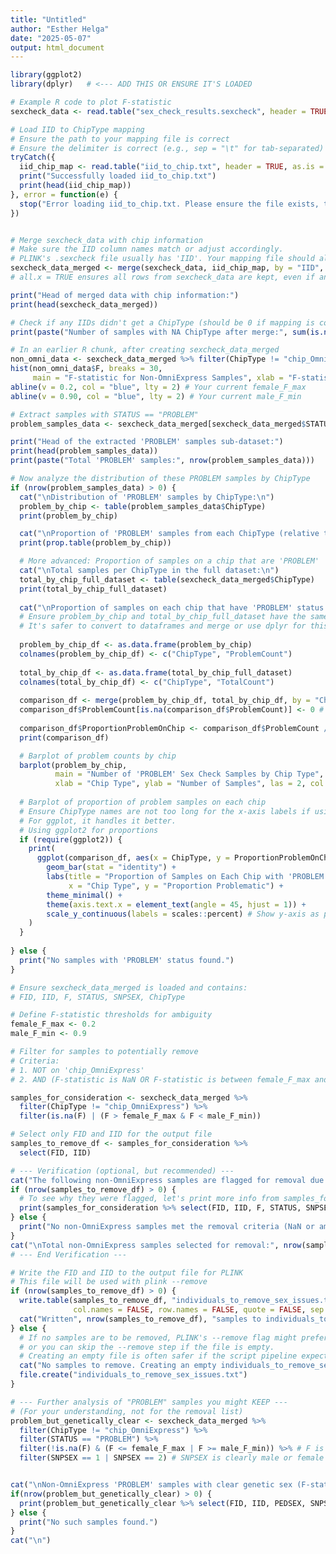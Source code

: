 ```yaml
---
title: "Untitled"
author: "Esther Helga"
date: "2025-05-07"
output: html_document
---
```


```r
library(ggplot2) 
library(dplyr)   # <--- ADD THIS OR ENSURE IT'S LOADED

```


```r

# Example R code to plot F-statistic
sexcheck_data <- read.table("sex_check_results.sexcheck", header = TRUE, as.is = TRUE)

# Load IID to ChipType mapping
# Ensure the path to your mapping file is correct
# Ensure the delimiter is correct (e.g., sep = "\t" for tab-separated)
tryCatch({
  iid_chip_map <- read.table("iid_to_chip.txt", header = TRUE, as.is = TRUE, sep = "\t") # Adjust sep if needed
  print("Successfully loaded iid_to_chip.txt")
  print(head(iid_chip_map))
}, error = function(e) {
  stop("Error loading iid_to_chip.txt. Please ensure the file exists, the path is correct, and it's properly formatted. Error: ", e$message)
})


# Merge sexcheck_data with chip information
# Make sure the IID column names match or adjust accordingly.
# PLINK's .sexcheck file usually has 'IID'. Your mapping file should also have 'IID'.
sexcheck_data_merged <- merge(sexcheck_data, iid_chip_map, by = "IID", all.x = TRUE)
# all.x = TRUE ensures all rows from sexcheck_data are kept, even if an IID isn't in the map (though ideally all should be)

print("Head of merged data with chip information:")
print(head(sexcheck_data_merged))

# Check if any IIDs didn't get a ChipType (should be 0 if mapping is complete)
print(paste("Number of samples with NA ChipType after merge:", sum(is.na(sexcheck_data_merged$ChipType))))

# In an earlier R chunk, after creating sexcheck_data_merged
non_omni_data <- sexcheck_data_merged %>% filter(ChipType != "chip_OmniExpress")
hist(non_omni_data$F, breaks = 30, 
     main = "F-statistic for Non-OmniExpress Samples", xlab = "F-statistic")
abline(v = 0.2, col = "blue", lty = 2) # Your current female_F_max
abline(v = 0.90, col = "blue", lty = 2) # Your current male_F_min

```

```r

# Extract samples with STATUS == "PROBLEM"
problem_samples_data <- sexcheck_data_merged[sexcheck_data_merged$STATUS == "PROBLEM", ]

print("Head of the extracted 'PROBLEM' samples sub-dataset:")
print(head(problem_samples_data))
print(paste("Total 'PROBLEM' samples:", nrow(problem_samples_data)))

```


```r

# Now analyze the distribution of these PROBLEM samples by ChipType
if (nrow(problem_samples_data) > 0) {
  cat("\nDistribution of 'PROBLEM' samples by ChipType:\n")
  problem_by_chip <- table(problem_samples_data$ChipType)
  print(problem_by_chip)

  cat("\nProportion of 'PROBLEM' samples from each ChipType (relative to total PROBLEM samples):\n")
  print(prop.table(problem_by_chip))

  # More advanced: Proportion of samples on a chip that are 'PROBLEM'
  cat("\nTotal samples per ChipType in the full dataset:\n")
  total_by_chip_full_dataset <- table(sexcheck_data_merged$ChipType)
  print(total_by_chip_full_dataset)
  
  cat("\nProportion of samples on each chip that have 'PROBLEM' status:\n")
  # Ensure problem_by_chip and total_by_chip_full_dataset have the same chip names and order for division
  # It's safer to convert to dataframes and merge or use dplyr for this
  
  problem_by_chip_df <- as.data.frame(problem_by_chip)
  colnames(problem_by_chip_df) <- c("ChipType", "ProblemCount")
  
  total_by_chip_df <- as.data.frame(total_by_chip_full_dataset)
  colnames(total_by_chip_df) <- c("ChipType", "TotalCount")
  
  comparison_df <- merge(problem_by_chip_df, total_by_chip_df, by = "ChipType", all = TRUE)
  comparison_df$ProblemCount[is.na(comparison_df$ProblemCount)] <- 0 # If a chip had 0 problems
  
  comparison_df$ProportionProblemOnChip <- comparison_df$ProblemCount / comparison_df$TotalCount
  print(comparison_df)

  # Barplot of problem counts by chip
  barplot(problem_by_chip, 
          main = "Number of 'PROBLEM' Sex Check Samples by Chip Type",
          xlab = "Chip Type", ylab = "Number of Samples", las = 2, col = "coral")
  
  # Barplot of proportion of problem samples on each chip
  # Ensure ChipType names are not too long for the x-axis labels if using base R barplot directly
  # For ggplot, it handles it better.
  # Using ggplot2 for proportions
  if (require(ggplot2)) {
    print(
      ggplot(comparison_df, aes(x = ChipType, y = ProportionProblemOnChip, fill = ChipType)) +
        geom_bar(stat = "identity") +
        labs(title = "Proportion of Samples on Each Chip with 'PROBLEM' Sex Check Status",
             x = "Chip Type", y = "Proportion Problematic") +
        theme_minimal() +
        theme(axis.text.x = element_text(angle = 45, hjust = 1)) +
        scale_y_continuous(labels = scales::percent) # Show y-axis as percentage
    )
  }
  
} else {
  print("No samples with 'PROBLEM' status found.")
}

```

```r

# Ensure sexcheck_data_merged is loaded and contains:
# FID, IID, F, STATUS, SNPSEX, ChipType

# Define F-statistic thresholds for ambiguity
female_F_max <- 0.2
male_F_min <- 0.9

# Filter for samples to potentially remove
# Criteria:
# 1. NOT on 'chip_OmniExpress'
# 2. AND (F-statistic is NaN OR F-statistic is between female_F_max and male_F_min)

samples_for_consideration <- sexcheck_data_merged %>%
  filter(ChipType != "chip_OmniExpress") %>%
  filter(is.na(F) | (F > female_F_max & F < male_F_min))

# Select only FID and IID for the output file
samples_to_remove_df <- samples_for_consideration %>%
  select(FID, IID)

# --- Verification (optional, but recommended) ---
cat("The following non-OmniExpress samples are flagged for removal due to NaN or ambiguous F-statistic:\n")
if (nrow(samples_to_remove_df) > 0) {
  # To see why they were flagged, let's print more info from samples_for_consideration
  print(samples_for_consideration %>% select(FID, IID, F, STATUS, SNPSEX, ChipType))
} else {
  print("No non-OmniExpress samples met the removal criteria (NaN or ambiguous F).")
}
cat("\nTotal non-OmniExpress samples selected for removal:", nrow(samples_to_remove_df), "\n")
# --- End Verification ---

# Write the FID and IID to the output file for PLINK
# This file will be used with plink --remove
if (nrow(samples_to_remove_df) > 0) {
  write.table(samples_to_remove_df, "individuals_to_remove_sex_issues.txt", 
              col.names = FALSE, row.names = FALSE, quote = FALSE, sep = "\t")
  cat("Written", nrow(samples_to_remove_df), "samples to individuals_to_remove_sex_issues.txt\n")
} else {
  # If no samples are to be removed, PLINK's --remove flag might prefer an empty file
  # or you can skip the --remove step if the file is empty.
  # Creating an empty file is often safer if the script pipeline expects it.
  cat("No samples to remove. Creating an empty individuals_to_remove_sex_issues.txt\n")
  file.create("individuals_to_remove_sex_issues.txt")
}

# --- Further analysis of "PROBLEM" samples you might KEEP ---
# (For your understanding, not for the removal list)
problem_but_genetically_clear <- sexcheck_data_merged %>%
  filter(ChipType != "chip_OmniExpress") %>%
  filter(STATUS == "PROBLEM") %>%
  filter(!is.na(F) & (F <= female_F_max | F >= male_F_min)) %>% # F is NOT NaN and NOT ambiguous
  filter(SNPSEX == 1 | SNPSEX == 2) # SNPSEX is clearly male or female


cat("\nNon-OmniExpress 'PROBLEM' samples with clear genetic sex (F-stat and SNPSEX) that will NOT be removed by the above criteria:\n")
if(nrow(problem_but_genetically_clear) > 0) {
  print(problem_but_genetically_clear %>% select(FID, IID, PEDSEX, SNPSEX, F, STATUS, ChipType))
} else {
  print("No such samples found.")
}
cat("\n")

```



